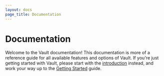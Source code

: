```yaml
---
layout: docs
page_title: Documentation
---
```


# Documentation

Welcome to the Vault documentation! This documentation is more of a reference guide for all available features and options of Vault. If you're just getting started with Vault, please start with the [introduction](/docs/what-is-vault) instead, and work your way up to the [Getting Started](/intro/getting-started/install) guide.
